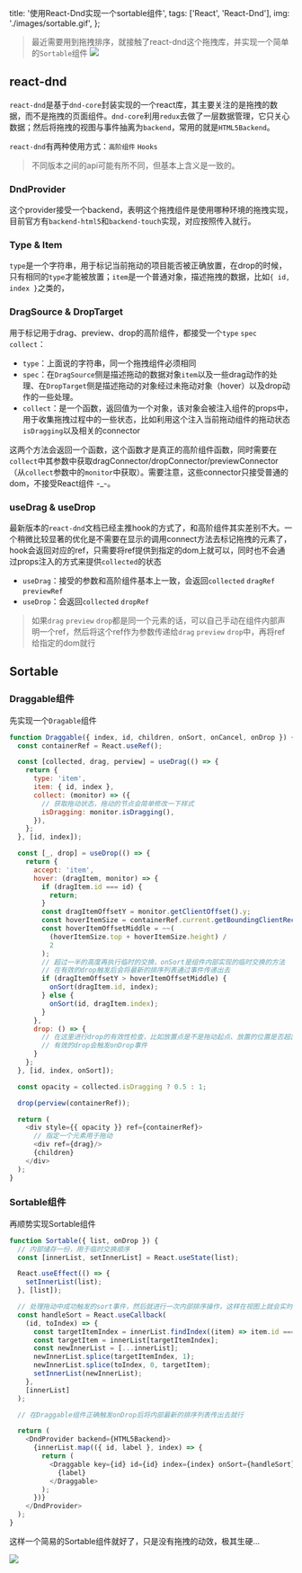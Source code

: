 
  title: '使用React-Dnd实现一个sortable组件',
  tags: ['React', 'React-Dnd'],
  img: './images/sortable.gif',
};

> 最近需要用到拖拽排序，就接触了react-dnd这个拖拽库，并实现一个简单的`Sortable`组件
> ![](../images/dance.gif)

## react-dnd

`react-dnd`是基于`dnd-core`封装实现的一个react库，其主要关注的是拖拽的数据，而不是拖拽的页面组件。`dnd-core`利用`redux`去做了一层数据管理，它只关心数据；然后将拖拽的视图与事件抽离为`backend`，常用的就是`HTML5Backend`。

`react-dnd`有两种使用方式：`高阶组件` `Hooks`

> 不同版本之间的api可能有所不同，但基本上含义是一致的。

### DndProvider

这个provider接受一个backend，表明这个拖拽组件是使用哪种环境的拖拽实现，目前官方有`backend-html5`和`backend-touch`实现，对应按照传入就行。

### Type & Item

`type`是一个字符串，用于标记当前拖动的项目能否被正确放置，在drop的时候，只有相同的`type`才能被放置；`item`是一个普通对象，描述拖拽的数据，比如`{ id, index }`之类的，

### DragSource & DropTarget

用于标记用于drag、preview、drop的高阶组件，都接受一个`type` `spec` `collect`：

- `type`：上面说的字符串，同一个拖拽组件必须相同
- `spec`：在`DragSource`侧是描述拖动的数据对象`item`以及一些drag动作的处理、在`DropTarget`侧是描述拖动的对象经过未拖动对象（hover）以及drop动作的一些处理。
- `collect`：是一个函数，返回值为一个对象，该对象会被注入组件的props中，用于收集拖拽过程中的一些状态，比如利用这个注入当前拖动组件的拖动状态`isDragging`以及相关的connector

这两个方法会返回一个函数，这个函数才是真正的高阶组件函数，同时需要在`collect`中其参数中获取dragConnector/dropConnector/previewConnector（从`collect`参数中的`monitor`中获取）。需要注意，这些connector只接受普通的dom，不接受React组件 -_-。

### useDrag & useDrop

最新版本的`react-dnd`文档已经主推hook的方式了，和高阶组件其实差别不大。一个稍微比较显著的优化是不需要在显示的调用connect方法去标记拖拽的元素了，hook会返回对应的ref，只需要将ref提供到指定的dom上就可以，同时也不会通过props注入的方式来提供`collected`的状态

- `useDrag`：接受的参数和高阶组件基本上一致，会返回`collected` `dragRef` `previewRef`
- `useDrop`：会返回`collected` `dropRef`

> 如果`drag` `preview` `drop`都是同一个元素的话，可以自己手动在组件内部声明一个ref，然后将这个ref作为参数传递给`drag` `preview` `drop`中，再将ref给指定的dom就行

## Sortable
### Draggable组件

先实现一个`Dragable`组件

```js
function Draggable({ index, id, children, onSort, onCancel, onDrop }) {
  const containerRef = React.useRef();

  const [collected, drag, perview] = useDrag(() => {
    return {
      type: 'item',
      item: { id, index },
      collect: (monitor) => ({
        // 获取拖动状态，拖动的节点会简单修改一下样式
        isDragging: monitor.isDragging(),
      }),
    };
  }, [id, index]);

  const [_, drop] = useDrop(() => {
    return {
      accept: 'item',
      hover: (dragItem, monitor) => {
        if (dragItem.id === id) {
          return;
        }
        const dragItemOffsetY = monitor.getClientOffset().y;
        const hoverItemSize = containerRef.current.getBoundingClientRect();
        const hoverItemOffsetMiddle = ~~(
          (hoverItemSize.top + hoverItemSize.height) /
          2
        );
        // 超过一半的高度再执行临时的交换，onSort是组件内部实现的临时交换的方法
        // 在有效的drop触发后会将最新的排序列表通过事件传递出去
        if (dragItemOffsetY > hoverItemOffsetMiddle) {
          onSort(dragItem.id, index);
        } else {
          onSort(id, dragItem.index);
        }
      },
      drop: () => {
        // 在这里进行drop的有效性检查，比如放置点是不是拖动起点、放置的位置是否超出组件外部等
        // 有效的drop会触发onDrop事件
      }
    };
  }, [id, index, onSort]);

  const opacity = collected.isDragging ? 0.5 : 1;

  drop(perview(containerRef));

  return (
    <div style={{ opacity }} ref={containerRef}>
      // 指定一个元素用于拖动
      <div ref={drag}/>
      {children}
    </div>
  );
}
```

### Sortable组件

再顺势实现Sortable组件

```js
function Sortable({ list, onDrop }) {
  // 内部储存一份，用于临时交换顺序
  const [innerList, setInnerList] = React.useState(list);

  React.useEffect(() => {
    setInnerList(list);
  }, [list]);

  // 处理拖动中成功触发的sort事件，然后就进行一次内部排序操作，这样在视图上就会实时显示顺序
  const handleSort = React.useCallback(
    (id, toIndex) => {
      const targetItemIndex = innerList.findIndex((item) => item.id === id);
      const targetItem = innerList[targetItemIndex];
      const newInnerList = [...innerList];
      newInnerList.splice(targetItemIndex, 1);
      newInnerList.splice(toIndex, 0, targetItem);
      setInnerList(newInnerList);
    },
    [innerList]
  );

  // 在Draggable组件正确触发onDrop后将内部最新的排序列表传出去就行

  return (
    <DndProvider backend={HTML5Backend}>
      {innerList.map(({ id, label }, index) => {
        return (
          <Draggable key={id} id={id} index={index} onSort={handleSort}>
            {label}
          </Draggable>
        );
      })}
    </DndProvider>
  );
}
```

这样一个简易的Sortable组件就好了，只是没有拖拽的动效，极其生硬...

![](../images/sortable.gif)

